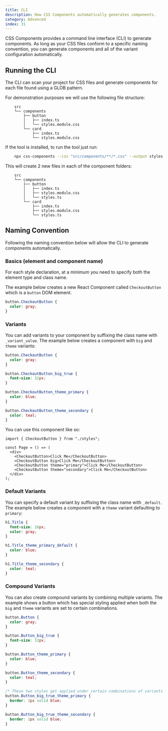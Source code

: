 ```yaml
---
title: CLI
description: How CSS Components automatically generates components.
category: Advanced
index: 31
---
```


CSS Components provides a command line interface (CLI) to generate components. As long as your CSS files conform to a specific naming convention, you can generate components and all of the variant configuration automatically.

## Running the CLI

The CLI can scan your project for CSS files and generate components for each file found using a GLOB pattern.

For demonstration purposes we will use the following file structure:

```tree
    src
    └── components
        ├── button
        │   ├── index.ts
        │   └── styles.module.css
        └── card
            ├── index.ts
            └── styles.module.css
```

If the tool is installed, to run the tool just run:

```bash
    npx css-components --css "src/components/**/*.css" --output styles.ts
```

This will create 2 new files in each of the component folders:

```tree
    src
    └── components
        ├── button
        │   ├── index.ts
        │   ├── styles.module.css
        │   └── styles.ts
        └── card
            ├── index.ts
            ├── styles.module.css
            └── styles.ts
```

## Naming Convention

Following the naming convention below will allow the CLI to generate components automatically.

### Basics (element and component name)

For each style declaration, at a minimum you need to specify both the element type and class name.

The example below creates a new React Component called `CheckoutButton` which is a `button` DOM element.

```css
button.CheckoutButton {
  color: gray;
}
```

### Variants

You can add variants to your component by suffixing the class name with `_variant_value`. The example below creates a component with `big` and `theme` variants:

```css
button.CheckoutButton {
  color: gray;
}

button.CheckoutButton_big_true {
  font-size: 32px;
}

button.CheckoutButton_theme_primary {
  color: blue;
}

button.CheckoutButton_theme_secondary {
  color: teal;
}
```

You can use this component like so:

```tsx
import { CheckoutButton } from "./styles";

const Page = () => (
  <div>
    <CheckoutButton>Click Me</CheckoutButton>
    <CheckoutButton big>Click Me</CheckoutButton>
    <CheckoutButton theme="primary">Click Me</CheckoutButton>
    <CheckoutButton theme="secondary">Click Me</CheckoutButton>
  </div>
);
```

### Default Variants

You can specify a default variant by suffixing the class name with `_default`. The example below creates a component with a `theme` variant defaulting to `primary`:

```css
h1.Title {
  font-size: 16px;
  color: gray;
}

h1.Title_theme_primary_default {
  color: blue;
}

h1.Title_theme_secondary {
  color: teal;
}
```

### Compound Variants

You can also create compound variants by combining multiple variants. The example shows a button which has special styling applied when both the `big` and `theme` variants are set to certain combinations.

```css
button.Button {
  color: gray;
}

button.Button_big_true {
  font-size: 32px;
}

button.Button_theme_primary {
  color: blue;
}

button.Button_theme_secondary {
  color: teal;
}

/* These two styles get applied under certain combinations of variants */
button.Button_big_true_theme_primary {
  border: 1px solid blue;
}

button.Button_big_true_theme_secondary {
  border: 1px solid blue;
}
```

